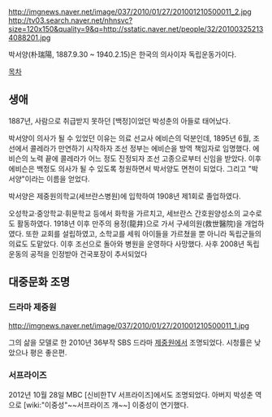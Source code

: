 http://imgnews.naver.net/image/037/2010/01/27/201001210500011_2.jpg
http://tv03.search.naver.net/nhnsvc?size=120x150&quality=9&q=http://sstatic.naver.net/people/32/201003252134088201.jpg

박서양(朴瑞陽, 1887.9.30 ~ 1940.2.15)은 한국의 의사이자 독립운동가이다.

[[목차]]

== 생애 ==
1887년, 사람으로 취급받지 못하던 [백정]이었던 박성춘의 아들로 태어났다.

박서양이 의사가 될 수 있었던 이유는 의료 선교사 에비슨의 덕분인데, 1895년 6월, 조선에서 콜레라가 만연하기 시작하자 조선 정부는 에비슨을 방역 책임자로 임명했다. 에비슨의 노력 끝에 콜레라가 어느 정도 진정되자 조선 고종으로부터 신임을 받았다. 이후 에비슨은 백정도 의사가 될 수 있도록 청원하면서 박서양도 면천이 되었다. 그리고 "박서양"이라는 이름을 얻었다.

박서양은 제중원의학교(세브란스병원)에 입학하여 1908년 제1회로 졸업하였다. 

오성학교·중앙학교·휘문학교 등에서 화학을 가르치고, 세브란스 간호원양성소의 교수로도 활동하였다. 1918년 이후 만주의 용정(龍井)으로 가서 구세의원(救世醫院)을 개업하였다. 또한 교회를 설립하였고, 소학교를 세워 아이들을 가르쳤을 뿐 아니라 독립군들의 의료도 도맡았다. 이후 조선으로 돌아와 병원을 운영하다 사망했다. 사후 2008년 독립운동의 공적을 인정받아 건국포장이 추서되었다

== 대중문화 조명 ==
=== 드라마 제중원 ===
http://imgnews.naver.net/image/037/2010/01/27/201001210500011_1.jpg

그의 삶을 모델로 한 2010년 36부작 SBS 드라마 [[제중원]]에서 조명되었다. 시청률은 낮았으나 평은 좋은편. 

=== 서프라이즈 ===
2012년 10월 28일 MBC [신비한TV 서프라이즈]에서도 조명되었다. 아버지 박성춘 역으로 [wiki:"이중성"~~서프라이즈 걔~~] 이중성이 연기했다.

